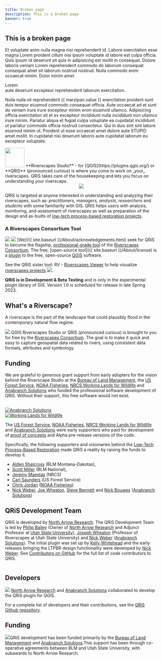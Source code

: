 ```yaml
---
title: Broken page
description: This is a broken page
banner: true
---
```



## This is a broken page

Et voluptate anim nulla magna nisi reprehenderit id. Labore exercitation esse magna Lorem proident cillum nisi ipsum voluptate id labore est culpa officia. Quis ipsum id deserunt sit quis in adipisicing est mollit in consequat. Dolore laboris veniam Lorem reprehenderit commodo do laborum consequat consequat amet sit laborum nostrud nostrud. Nulla commodo enim occaecat minim. Dolor minim amet <div>Lorem</div> aute deserunt excepteur reprehenderit laborum exercitation.

Nulla nulla sit reprehenderit {{ marzipan.value }} exercitation proident sunt duis tempor eiusmod commodo consequat officia. Aute occaecat ad et sunt do veniam irure irure excepteur minim enim eiusmod ullamco. Adipisicing officia exercitation sit et ex excepteur incididunt nulla incididunt non ullamco irure minim. Pariatur aliqua et fugiat culpa voluptate ea cupidatat incididunt ut pariatur commodo officia nostrud consectetur. Qui in duis sint sint labore eiusmod minim ut. Proident ut esse occaecat amet dolore aute <stupid>STUPID</stupid> amet mollit. In cupidatat nisi deserunt laboris aute cupidatat laborum eu excepteur voluptate.


<img class="float-left" width="64" src="https://icons.veryicon.com/png/o/object/material-design-icons-1/android-studio.png">
**Riverscapes Studio** - for [QGIS](https://plugins.qgis.org/) or **QRiS** (pronounced curious) is where you come to work on _your_ riverscapes. QRiS takes care of the housekeeping and lets you focus on understanding your riverscape.

<div align="center">
  <img src="https://{{ site.baseurl }}/assets/images/MyMillRiverscape.jpg">
</div>

QRiS is targeted at anyone interested in understanding and analyzing their riverscapes, such as:  _practitioners, managers, analysts, researchers_ and _students_ with some familiarity with GIS. QRiS helps _users_ with analysis, monitoring, and  assessment of riverscapes as well as preparation of the design and as-builts of [low-tech process-based restoration projects](http://lowtechpbr.restoration.usu.edu/resources/Topics/04_Design/). 

### A Riverscapes Consortium Tool
<a href="http://riverscapes.net"><img class="float-left" src="https://rave.riverscapes.net/assets/images/logos/RC_Black.png"></a>
<a href="https://riverscapes.net/Tools/discrimination#tool-grade"><img class="float-right" src="https://riverscapes.net/assets/images/tools/grade/TRL_5_128w.png"></a> 
[We]({{ site.baseurl }}/About/acknowledgements.html) seek for QRiS to become the flagship, [professional-grade tool](https://riverscapes.net/Tools/discrimination.html#tool-grade) of the [Riverscapes Consortium](http://riverscapes.net). The free, [open-source tool]({{ site.baseurl }}/About/license) is a [plugin](https://plugins.qgis.org/) to the free, open-source [QGIS](https://plugins.qgis.org/) software. 

See the QRiS sister tool: RV - [Riverscapes Viewer](http://rave.riverscapes.net) to help visualize [riverscapes projects](https://riverscapes.net/Tools/Technical_Reference/Documentation_Standards/Riverscapes_Projects/) <img src="https://riverscapes.net/assets/images/data/RiverscapesProject_24.png">.

**QRiS is in Development & Beta Testing** and is only in the experimental plugin library of GIS. Version 1.0 is scheduled for release in late Spring 2023.

## What's a Riverscape?

A riverscape is the part of the landscape that could plausibly flood in the contemporary natural flow regime. 

<a href="http://riverscapes.net"><img class="float-left" src="https://rave.riverscapes.net/assets/images/logos/RC_Black.png"></a> QGIS Riverscapes Studio or QRiS (pronounced curious)  is brought to you for free by the [Riverscapes Consortium](http://riverscapes.net). The goal is to make it quick and easy to capture geospatial data related to rivers, using consistent data formats, attributes and symbology.


## Funding

We are grateful to generous grant support from early adopters for the vision behind the Riverscape Studio at the [Bureau of Land Management](https://www.blm.gov/programs/aquatics), the [US Forest Service](https://www.fs.usda.gov/detail/r4/landmanagement/resourcemanagement/?cid=stelprd3845865), [NOAA Fisheries](https://www.fisheries.noaa.gov/about/northwest-fisheries-science-center), [NRCS Working Lands for Wildlife](https://www.nrcs.usda.gov/wps/portal/nrcs/detail/national/programs/initiatives/?cid=stelprdb1046975) and [Anabranch Solutions](https://anabranchsolutons.com) who funded the professional software development of QRiS.  Without their support, this free software would not exist.

<div align="center">
  <div class="columns small-6">
    <a href="https://www.blm.gov/programs/aquatics"><img src="{{ site.baseurl }}/assets/images/logos/blm.png" alt=""></a>
  </div>
  <div class="columns small-6" align="middle">
    <a href="https://www.fs.usda.gov/detail/r4/landmanagement/resourcemanagement/?cid=stelprd3845865"><img src="{{ site.baseurl }}/assets/images/logos/USFS.png" alt=""></a>
  </div> 
<div class="columns small-6" align="middle">
    <a href="https://www.fisheries.noaa.gov/about/northwest-fisheries-science-center"><img src="{{ site.baseurl }}/assets/images/logos/NOAA.png" alt=""></a>
  </div> 
</div><br>
<div align="center">
  <div class="columns small-6">
    <a href="https://www.anabranchsolutions.com"><img src="{{ site.baseurl }}/assets/images/logos/Anabranch_Horizontal.png" alt="Anabranch Solutions"></a>
  </div>
  <div class="columns small-6" align="middle">
    <a href="https://www.nrcs.usda.gov/wps/portal/nrcs/detail/national/programs/initiatives/?cid=stelprdb1046975"><img src="{{ site.baseurl }}/assets/images/logos/USDA.png" alt=""></a>
  </div> 
  <div class="columns small-6" align="middle">
    <a href="https://www.nrcs.usda.gov/wps/portal/nrcs/detail/national/programs/initiatives/?cid=stelprdb1046975"><img src="{{ site.baseurl }}/assets/images/logos/WLFW.png" alt="Working Lands for Wildlife"></a>
  </div> 
</div>


The [US Forest Service](https://www.fs.usda.gov/detail/r4/landmanagement/resourcemanagement/?cid=stelprd3845865), [NOAA Fisheries](https://www.fisheries.noaa.gov/about/northwest-fisheries-science-center), [NRCS Working Lands for Wildlife](https://www.nrcs.usda.gov/wps/portal/nrcs/detail/national/programs/initiatives/?cid=stelprdb1046975) and [Anabranch Solutions](https://anabranchsolutons.com) were early supporters who paid for development of [proof of concepts](https://riverscapes.net/Tools/discrimination.html#tool-grade) and Alpha pre-release versions of the code.  


Specifically, the following supporters and visionaries behind the [Low-Tech Process-Based Restoration](http://lowtechpbr.restoration.usu.edu/) made QRiS a reality by raising the funds to develop it.
-  [Alden Shalcross](https://www.researchgate.net/profile/Alden-Shallcross) (BLM Montana-Dakotas),
-  [Scott Miller](https://scholar.google.com/citations?user=JsXtmykAAAAJ&hl=en) (BLM National), 
-  [Jeremy Maestas](https://www.researchgate.net/profile/Jeremy_Maestas) (NRCS)
-  [Carl Saunders](https://www.researchgate.net/profile/W-Saunders)   (US Forest Service)
-  [Chris Jordan](https://www.researchgate.net/profile/Chris-Jordan-7) ([NOAA Fisheries](https://www.fisheries.noaa.gov/about/northwest-fisheries-science-center))
-  [Nick Weber](https://www.researchgate.net/profile/Nick_Weber2), [Joe Wheaton](https://www.researchgate.net/profile/Joseph_Wheaton), [Steve Bennett](https://www.researchgate.net/profile/Stephen_Bennett8) and [Nick Bouwes](https://www.researchgate.net/profile/Nick_Bouwes) ([Anabranch Solutions](https://anabranchsolutons.com))




## QRiS Development Team

QRiS is developed by [North Arrow Research](http://northarrowresearch.com). The QRiS Development Team is led by [Philip Bailey](https://www.researchgate.net/profile/Philip-Bailey-2) (Owner of [North Arrow Research](http://northarrowresearch.com) and Adjunct Professor at [Utah State University](https://qcnr.usu.edu/wats/)),  [Joseph Wheaton](http://joewheaton.org) (Professor of Riverscapes at Utah State University) and [Nick Weber](https://www.researchgate.net/profile/Nick_Weber2) ([Anabranch Solutions](http://anabranchsolutions.com)). The initial plugin was set up by [Kelly Whitehead](https://github.com/KellyMWhitehead) and the early releases bringing the LTPBR design functionality were developed by [Nick Weber](https://github.com/nick4rivers). See [Contributors on GitHub](https://github.com/Riverscapes/QRiS/graphs/contributors) for the full list of code contributors to QRiS. 


<div align="center">
  <div class="columns small-6">
    <a href="https://northarrowresearch.com/"><img src="{{ site.baseurl }}/assets/images/logos/NAR.png" alt=""></a>
  </div>
  <div class="columns small-6" align="middle">
    <a href="http://etal.usu.edu"><img src="{{ site.baseurl }}/assets/images/logos/USU.png" alt=""></a>
  </div> 
</div>

## Developers

<a href="https://northarrowresearch.com/"><img class="float-right" src="https://rave.riverscapes.net/assets/images/logos/NAR.png"></a> [North Arrow Research](https://northarrowresearch.com/) and [Anabranch Solutions](http://anabranchsolutions.com) collaborated to develop the QRiS plugin for QGIS.


For a complete list of developers and their contributions, see the [QRiS Github repository](https://github.com/Riverscapes/QRiS/graphs/contributors).

## Funding

<a href="https://www.blm.gov/montana-dakotas"><img  class="float-right" src="https://rave.riverscapes.net/assets/images/logos/blm.png"></a>QRiS development has been funded primarily by the [Bureau of Land Management](https://www.blm.gov/montana-dakotas) and [Anabranch Solutions](http://anabranchsolutions.com).This support has been through co-operative agreements between BLM and Utah State University, with subawards to North Arrow Research. 